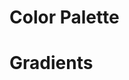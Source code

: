 
<Meta title="theme/Colors" />

# Color Palette

<ColorPalette>
  <ColorItem
    title="Accent"
    colors={{
      Forest: colors.Forest,
      ForestLight: colors.ForestLight,
      Mint: colors.Mint,
      Faded: colors.ForestFaded,
    }}
  />
  <ColorItem
    title="Greys"
    colors={{
      Midnight: colors.Midnight,
      RavenDark: colors.RavenDark,
      Raven: colors.Raven,
      RavenLight: colors.RavenLight,
      Cloud: colors.Cloud,
      Dust: colors.Dust,
      Snow: colors.Snow,
    }}
  />
  <ColorItem title="Rose" colors={{ Rose: colors.Rose, RoseFaded: colors.RoseFaded }} />
</ColorPalette>

# Gradients

<ColorPalette>
  <ColorItem
    title="Forest"
    colors={{
      ForestGradient: gradients.ForestGradient,
    }}
  />
  <ColorItem
    title="Raven"
    colors={{
      RavenGradient: gradients.RavenGradient,
    }}
  />
</ColorPalette>
